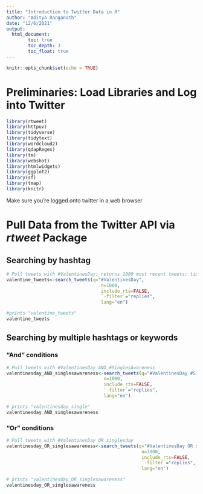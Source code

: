 ```yaml
---
title: "Introduction to Twitter Data in R"
author: "Aditya Ranganath"
date: "12/6/2021"
output:
  html_document:
        toc: true
        toc_depth: 3
        toc_float: true
---
```


```r
knitr::opts_chunk$set(echo = TRUE)
```

# Preliminaries: Load Libraries and Log into Twitter

```r
library(rtweet)
library(httpuv)
library(tidyverse)
library(tidytext)
library(wordcloud2)
library(qdapRegex)
library(tm)
library(webshot)
library(htmlwidgets)
library(ggplot2)
library(sf)
library(tmap)
library(knitr)
```

Make sure you're logged onto twitter in a web browser

# Pull Data from the Twitter API via *rtweet* Package

## Searching by hashtag

```r
# Pull tweets with #ValentinesDay; returns 1000 most recent tweets; time by GMT
valentine_tweets<-search_tweets(q="#ValentinesDay", 
                                   n=1000,
                                   include_rts=FALSE,
                                   `-filter`="replies",
                                   lang="en")
```

```r
#prints "valentine_tweets"
valentine_tweets
```

## Searching by multiple hashtags or keywords

### "And" conditions 

```r
# Pull tweets with #ValentinesDay AND #SinglesAwareness
valentinesday_AND_singlesawareness<-search_tweets(q="#ValentinesDay #SinglesAwareness", 
                                    n=1000,
                                    include_rts=FALSE,
                                    `-filter`="replies",
                                    lang="en")

```

```r
# prints "valentinesday_single"
valentinesday_AND_singlesawareness
```


### "Or" conditions 

```r
# Pull tweets with #ValentinesDay OR singlesday
valentinesday_OR_singlesawareness<-search_tweets(q="#ValentinesDay OR singlesday", 
                                                  n=1000,
                                                  include_rts=FALSE,
                                                  `-filter`="replies",
                                                  lang="en")

```


```r
# prints "valentinesday_OR_singlesawareness"
valentinesday_OR_singlesawareness
```







